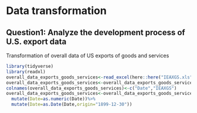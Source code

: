 # Data transformation

## Question1: Analyze the development process of U.S. export data

Transformation of overall data of US exports of goods and services

```r
library(tidyverse)
library(readxl)
overall_data_exports_goods_services<-read_excel(here::here("IEAXGS.xls"))
overall_data_exports_goods_services<-overall_data_exports_goods_services[-(1:10),]
colnames(overall_data_exports_goods_services)<-c("Date","IEAXGS")
overall_data_exports_goods_services<-overall_data_exports_goods_services%>%
  mutate(Date=as.numeric(Date))%>%
  mutate(Date=as.Date(Date,origin="1899-12-30"))
```

